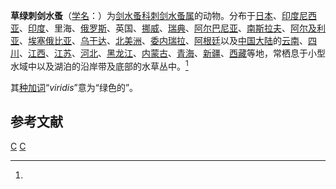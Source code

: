 {{Speciesbox
| genus = Acanthocyclops
| species = viridis
| authority = (Jurine, 1820)<ref name='id12588'>{{cite web| url =http://www.bioinfo.cn/db05/BjdwSpecies.php?action=view&id=12588| title =草绿刺剑水蚤| work =《中国动物物种编目数据库》| publisher =中国科学院微生物研究所| author =中国科学院动物研究所| accessdate =2009-04-28| deadurl =yes| archiveurl =https://web.archive.org/web/20160305033315/http://www.bioinfo.cn/db05/BjdwSpecies.php?action=view&id=12588| archivedate =2016-03-05}}</ref>
}}

'''草绿刺剑水蚤'''（[[学名|学名]]：{{lang|la|''Acanthocyclops viridis''}}）为[[剑水蚤科|剑水蚤科]][[刺剑水蚤属|刺剑水蚤属]]的动物。分布于[[日本|日本]]、[[印度尼西亚|印度尼西亚]]、[[印度|印度]]、里海、[[俄罗斯|俄罗斯]]、英国、[[挪威|挪威]]、[[瑞典|瑞典]]、[[阿尔巴尼亚|阿尔巴尼亚]]、[[南斯拉夫|南斯拉夫]]、[[阿尔及利亚|阿尔及利亚]]、[[埃塞俄比亚|埃塞俄比亚]]、[[乌干达|乌干达]]、[[北美洲|北美洲]]、[[委内瑞拉|委内瑞拉]]、[[阿根廷|阿根廷]]以及[[中国大陆|中国大陆]]的[[云南|云南]]、[[四川|四川]]、[[江西|江西]]、[[江苏|江苏]]、[[河北|河北]]、[[黑龙江|黑龙江]]、[[内蒙古|内蒙古]]、[[青海|青海]]、[[新疆|新疆]]、[[西藏|西藏]]等地，常栖息于小型水域中以及湖泊的沿岸带及底部的水草丛中。<ref name='id12588'/>

其[[种加词|种加词]]“''viridis''”意为“绿色的”。

== 参考文献 ==
{{reflist}}

{{Taxonbar|from=Q13222603}}

[[Category:刺剑水蚤属|C]]
[[Category:1820年描述的动物|C]]


{{节肢动物小作品}}